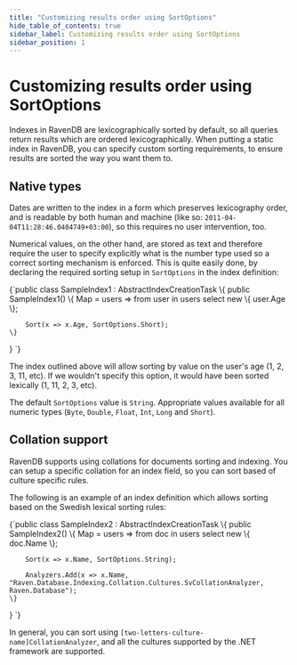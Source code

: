 ```yaml
---
title: "Customizing results order using SortOptions"
hide_table_of_contents: true
sidebar_label: Customizing results order using SortOptions
sidebar_position: 1
---
```



# Customizing results order using SortOptions

Indexes in RavenDB are lexicographically sorted by default, so all queries return results which are ordered lexicographically. When putting a static index in RavenDB, you can specify custom sorting requirements, to ensure results are sorted the way you want them to.

## Native types

Dates are written to the index in a form which preserves lexicography order, and is readable by both human and machine (like so: `2011-04-04T11:28:46.0404749+03:00`), so this requires no user intervention, too.

Numerical values, on the other hand, are stored as text and therefore require the user to specify explicitly what is the number type used so a correct sorting mechanism is enforced. This is quite easily done, by declaring the required sorting setup in `SortOptions` in the index definition:

<TabItem value="static_sorting1" label="static_sorting1">
<CodeBlock language="csharp">
{`public class SampleIndex1 : AbstractIndexCreationTask<Customer, Customer>
\{
	public SampleIndex1()
	\{
		Map = users => from user in users
					   select new
						   \{
							   user.Age
						   \};

		Sort(x => x.Age, SortOptions.Short);
	\}
\}
`}
</CodeBlock>
</TabItem>

The index outlined above will allow sorting by value on the user's age (1, 2, 3, 11, etc). If we wouldn't specify this option, it would have been sorted lexically (1, 11, 2, 3, etc).

The default `SortOptions` value is `String`. Appropriate values available for all numeric types (`Byte`, `Double`, `Float`, `Int`, `Long` and `Short`).

## Collation support

RavenDB supports using collations for documents sorting and indexing. You can setup a specific collation for an index field, so you can sort based of culture specific rules.

The following is an example of an index definition which allows sorting based on the Swedish lexical sorting rules:

<TabItem value="static_sorting2" label="static_sorting2">
<CodeBlock language="csharp">
{`public class SampleIndex2 : AbstractIndexCreationTask<Customer, Customer>
\{
	public SampleIndex2()
	\{
		Map = users => from doc in users select new \{ doc.Name \};

		Sort(x => x.Name, SortOptions.String);

		Analyzers.Add(x => x.Name, "Raven.Database.Indexing.Collation.Cultures.SvCollationAnalyzer, Raven.Database");
	\}
\}
`}
</CodeBlock>
</TabItem>

In general, you can sort using `[two-letters-culture-name]CollationAnalyzer`, and all the cultures supported by the .NET framework are supported.